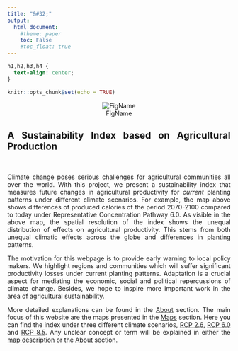 ```yaml
---
title: "&#32;"
output:
  html_document:
    #theme: paper
    toc: False
    #toc_float: true
---
```

```css
h1,h2,h3,h4 {
  text-align: center;
}
```

```r
knitr::opts_chunk$set(echo = TRUE)
```
<style>
body {
text-align: justify}
</style>

<center>
![FigName](website6_bin_cal_dif.jpg)
</center>

## A Sustainability Index based on Agricultural Production

<br>

Climate change poses serious challenges for agricultural communities all over the world. With this project, we present a sustainability index that measures future changes in agricultural productivity for *current* planting patterns under different climate scenarios. For example, the map above
shows differences of produced calories of the period 2070-2100 compared to today under Representative Concentration Pathway 6.0. As visible in the above map, the spatial resolution of the index shows the unequal distribution of effects on agricultural productivity. This stems from both unequal climatic effects across the globe and differences in planting patterns. 

The motivation for this webpage is to provide early warning to local policy makers. We highlight regions and communities which will suffer significant productivity losses under current planting patterns. Adaptation is a crucial aspect for mediating the economic, social and political repercussions of climate change. Besides, we hope to inspire more important work in the area of agricultural sustainability.

More detailed explanations can be found in the [About](about.html) section. The main focus of this website are the maps presented in the [Maps](map_description.html) section. Here you can find the index under three different climate scenarios, [RCP 2.6](rcp2p6.html), [RCP 6.0](rcp6p0.html) and [RCP 8.5](rcp8p5.html). Any unclear concept or term will be explained in either the [map description](map_description.html) or the [About](about.html) section. 



